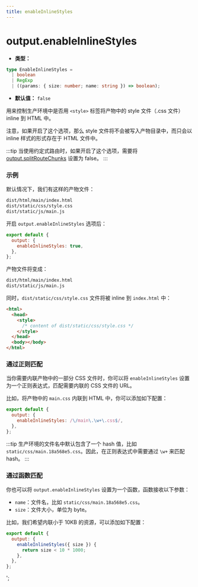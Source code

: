 ```yaml
---
title: enableInlineStyles
---
```


# output.enableInlineStyles

- **类型：**

```ts
type EnableInlineStyles =
  | boolean
  | RegExp
  | ((params: { size: number; name: string }) => boolean);
```

- **默认值：** `false`

用来控制生产环境中是否用 `<style>` 标签将产物中的 style 文件（.css 文件）inline 到 HTML 中。

注意，如果开启了这个选项，那么 style 文件将不会被写入产物目录中，而只会以 inline 样式的形式存在于 HTML 文件中。

:::tip
当使用约定式路由时，如果开启了这个选项，需要将 [output.splitRouteChunks](https://modernjs.dev/configure/app/output/splitRouteChunks.html) 设置为 false。
:::

### 示例

默认情况下，我们有这样的产物文件：

```bash
dist/html/main/index.html
dist/static/css/style.css
dist/static/js/main.js
```

开启 `output.enableInlineStyles` 选项后：

```js
export default {
  output: {
    enableInlineStyles: true,
  },
};
```

产物文件将变成：

```bash
dist/html/main/index.html
dist/static/js/main.js
```

同时，`dist/static/css/style.css` 文件将被 inline 到 `index.html` 中：

```html
<html>
  <head>
    <style>
      /* content of dist/static/css/style.css */
    </style>
  </head>
  <body></body>
</html>
```

### 通过正则匹配

当你需要内联产物中的一部分 CSS 文件时，你可以将 `enableInlineStyles` 设置为一个正则表达式，匹配需要内联的 CSS 文件的 URL。

比如，将产物中的 `main.css` 内联到 HTML 中，你可以添加如下配置：

```js
export default {
  output: {
    enableInlineStyles: /\/main\.\w+\.css$/,
  },
};
```

:::tip
生产环境的文件名中默认包含了一个 hash 值，比如 `static/css/main.18a568e5.css`。因此，在正则表达式中需要通过 `\w+` 来匹配 hash。
:::

### 通过函数匹配

你也可以将 `output.enableInlineStyles` 设置为一个函数，函数接收以下参数：

- `name`：文件名，比如 `static/css/main.18a568e5.css`。
- `size`：文件大小，单位为 byte。

比如，我们希望内联小于 10KB 的资源，可以添加如下配置：

```js
export default {
  output: {
    enableInlineStyles({ size }) {
      return size < 10 * 1000;
    },
  },
};
```
';
